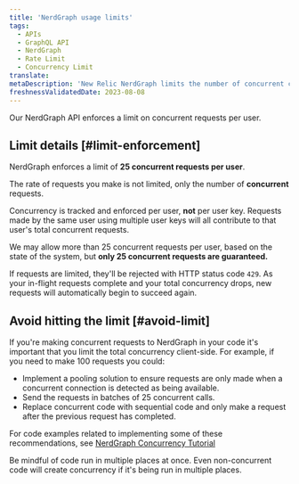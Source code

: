 ```yaml
---
title: 'NerdGraph usage limits'
tags:
  - APIs
  - GraphQL API
  - NerdGraph
  - Rate Limit
  - Concurrency Limit
translate:
metaDescription: 'New Relic NerdGraph limits the number of concurrent connections users make.'
freshnessValidatedDate: 2023-08-08
---
```


Our NerdGraph API enforces a limit on concurrent requests per user. 

## Limit details [#limit-enforcement]

NerdGraph enforces a limit of **25 concurrent requests per user**.

The rate of requests you make is not limited, only the number of **concurrent** requests.

Concurrency is tracked and enforced per user, **not** per user key. Requests made by the same user using multiple user keys will all contribute to that user's total concurrent requests. 

We may allow more than 25 concurrent requests per user, based on the state of the system, but **only 25 concurrent requests are guaranteed.**

If requests are limited, they'll be rejected with HTTP status code `429`. As your in-flight requests complete and your total concurrency drops, new requests will automatically begin to succeed again.

## Avoid hitting the limit [#avoid-limit]

If you're making concurrent requests to NerdGraph in your code it's important that you limit the total concurrency client-side. For example, if you need to make 100 requests you could:
 * Implement a pooling solution to ensure requests are only made when a concurrent connection is detected as being available.
 * Send the requests in batches of 25 concurrent calls.
 * Replace concurrent code with sequential code and only make a request after the previous request has completed.

For code examples related to implementing some of these recommendations, see [NerdGraph Concurrency Tutorial](/docs/apis/nerdgraph/examples/nerdgraph-concurrency-tutorial)

Be mindful of code run in multiple places at once. Even non-concurrent code will create concurrency if it's being run in multiple places.

